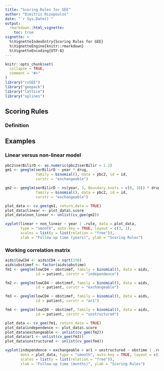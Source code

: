 ```yaml
---
title: "Scoring Rules for GEE"
author: "Dimitris Rizopoulos"
date: "`r Sys.Date()`"
output:
  rmarkdown::html_vignette:
    toc: true
vignette: >
  %\VignetteIndexEntry{Scoring Rules for GEE}
  %\VignetteEngine{knitr::rmarkdown}
  %\VignetteEncoding{UTF-8}
---
```


```r
knitr::opts_chunk$set(
  collapse = TRUE,
  comment = "#>"
)
library("cvGEE")
library("geepack")
library("lattice")
library("splines")
```

## Scoring Rules
### Definition

## Examples
### Linear versus non-linear model

```r
pbc2$serBilirD <- as.numeric(pbc2$serBilir > 1.2)
gm1 <- geeglm(serBilirD ~ year * drug, 
              family = binomial(), data = pbc2, id = id, 
              corstr = "exchangeable")

gm2 <- geeglm(serBilirD ~ ns(year, 3, Boundary.knots = c(0, 10)) * drug, 
              family = binomial(), data = pbc2, id = id, 
              corstr = "exchangeable")
```

```r
plot_data <- cv_gee(gm1, return_data = TRUE)
plot_data$linear <- plot_data$.score
plot_data$non_linear <- unlist(cv_gee(gm2))
```

```r
xyplot(linear + non_linear ~ year | .rule, data = plot_data, 
       type = "smooth", auto.key = TRUE, layout = c(3, 1),
       scales = list(y = list(relation = "free")),
       xlab = "Follow-up time (years)", ylab = "Scoring Rules")
```


### Working correlation matrix

```r
aids$lowCD4 <- aids$CD4 < sqrt(150)
aids$obstimef <- factor(aids$obstime)
fm1 <- geeglm(lowCD4 ~ obstimef, family = binomial(), data = aids, 
              id = patient, corstr = "independence")

fm2 <- geeglm(lowCD4 ~ obstimef, family = binomial(), data = aids, 
              id = patient, corstr = "exchangeable")

fm3 <- geeglm(lowCD4 ~ obstimef, family = binomial(), data = aids, 
              id = patient, corstr = "ar1")

fm4 <- geeglm(lowCD4 ~ obstimef, family = binomial(), data = aids, 
              id = patient, corstr = "unstructured")
```

```r
plot_data <- cv_gee(fm1, return_data = TRUE)
plot_data$independence <- plot_data$.score
plot_data$exchangeable <- unlist(cv_gee(fm2))
plot_data$ar1 <- unlist(cv_gee(fm3))
plot_data$unstructured <- unlist(cv_gee(fm4))
```

```r
xyplot(independence + exchangeable + ar1 + unstructured ~ obstime | .rule, 
       data = plot_data, type = "smooth", auto.key = TRUE, layout = c(3, 1),
       scales = list(y = list(relation = "free")),
       xlab = "Follow-up time (months)", ylab = "Scoring Rules")
```
